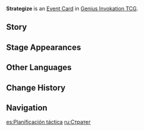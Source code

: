 {{Genius Invokation TCG Infobox
|id        = 332004
|image     = Strategize Event Card.png
|type      = Event Card
|effect    = Draw 2 cards.
|matching  = 1
|source1   = [[Genius Invokation TCG Starter Deck]]
|source2   = {{Sold By}}
|features  = Sangonomiya Kokomi;Gorou
}}
'''Strategize''' is an [[Event Card]] in [[Genius Invokation TCG]].

==Story==
{{Description|"This might look quite complicated, but in truth, the possible scenarios do not exceed 187 in number."|title=Strategize}}

==Stage Appearances==
{{Genius Invokation TCG Stage Appearances}}

==Other Languages==
{{Other Languages
|en      = Strategize
|zhs     = 运筹帷幄
|zhs_rm  = Yùnchóu Wéiwò
|zht     = 運籌帷幄
|zht_rm  = Yùnchóu Wéiwò
|zh_tl   = Strategize from a Tent
|ja      = 権謀術数
|ja_rm   = Kenboujussuu
|ja_tl   = Scheming
|ko      = 전략 구상
|ko_rm   = Jeonnyak Gusang
|ko_tl   = Strategic Initiative
|es      = Planificación táctica
|es_tl   = Tactical Planning
|fr      = Stratège
|fr_tl   = Strategist
|ru      = Стратег
|ru_tl   = Strategist
|th      = Strategize
|vi      = Bàn Luận Chiến Lược
|vi_tl   = 
|de      = Gewinnstrategie
|de_tl   = Winning Strategy
|id      = Strategize
|pt      = Mestra Estrategista
|pt_tl   = 
|tr      = Strateji Oluştur
|tr_tl   = 
|it      = Pianifica
|it_tl   = Plan
}}

==Change History==
{{Change History|3.3}}

==Navigation==
{{Genius Invokation TCG Navbox|Event Card}}

[[es:Planificación táctica]]
[[ru:Стратег]]